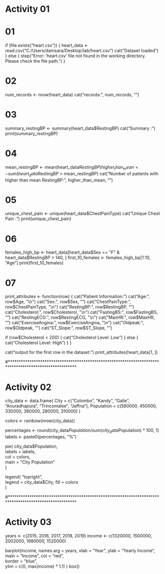 # Activity 01

#  01

if (file.exists("heart.csv")) {
  heart_data <- read.csv("C:/Users/damsara/Desktop/lab/heart.csv")
  cat("Dataset loaded\n")
} else {
  stop("Error: 'heart.csv' file not found in the working directory. Please check the file path.")
}

# 02

num_records <- nrow(heart_data)
cat("records:", num_records, "\n")

# 03

summary_restingBP <- summary(heart_data$RestingBP)
cat("Summary :\n")
print(summary_restingBP)

# 04

mean_restingBP <- mean(heart_data$RestingBP)
higher_than_mean <- sum(heart_data$RestingBP > mean_restingBP)
cat("Number of patients with higher than mean RestingBP:", higher_than_mean, "\n")

# 05

unique_chest_pain <- unique(heart_data$ChestPainType)
cat("Unique Chest Pain :\n")
print(unique_chest_pain)

# 06

females_high_bp <- heart_data[heart_data$Sex == "F" & heart_data$RestingBP > 140, ]
first_10_females <- females_high_bp[1:10, "Age"]
print(first_10_females)

# 07

print_attributes <- function(row) {
  cat("Patient Information:\n")
  cat("Age:", row$Age, "\n")
  cat("Sex:", row$Sex, "\n")
  cat("ChestPainType:", row$ChestPainType, "\n")
  cat("RestingBP:", row$RestingBP, "\n")
  cat("Cholesterol:", row$Cholesterol, "\n")
  cat("FastingBS:", row$FastingBS, "\n")
  cat("RestingECG:", row$RestingECG, "\n")
  cat("MaxHR:", row$MaxHR, "\n")
  cat("ExerciseAngina:", row$ExerciseAngina, "\n")
  cat("Oldpeak:", row$Oldpeak, "\n")
  cat("ST_Slope:", row$ST_Slope, "\n")

  if (row$Cholesterol < 200) {
    cat("Cholesterol Level: Low\n")
  } else {
    cat("Cholesterol Level: High\n")
  }
}

cat("\nExample output for the first row in the dataset:\n")
print_attributes(heart_data[1, ])



#*******************************************************************************************************



# Activity 02

city_data <- data.frame(
  City = c("Colombo", "Kandy", "Galle", "Anuradhapura", "Trincomalee", "Jaffna"),
  Population = c(580000, 450000, 330000, 380000, 280000, 310000)
)

colors <- rainbow(nrow(city_data))


percentages <- round(city_data$Population / sum(city_data$Population) * 100, 1)
labels <- paste0(percentages, "%") 



pie(
  city_data$Population,             
  labels = labels,                  
  col = colors,                     
  main = "City Population"       
)


legend(
  "topright",                 
  legend = city_data$City,
  fill = colors       
)


#*******************************************************************************************************

# Activity 03

years <- c(2015, 2016, 2017, 2018, 2019)
income <- c(1320000, 1500000, 2002000, 1980000, 1520000)

barplot(income, 
        names.arg = years, 
        xlab = "Year", 
        ylab = "Yearly Income", 
        main = "Income",
        col = "red",      
        border = "blue",   
        ylim = c(0, max(income) * 1.1)
)
box()


